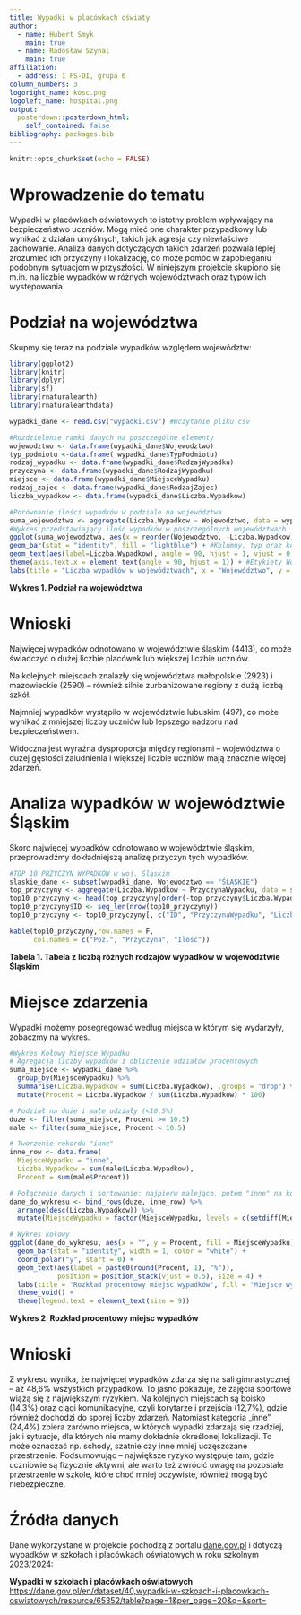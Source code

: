 ---
title: Wypadki w placówkach oświaty
author:
  - name: Hubert Smyk
    main: true
  - name: Radosław Szynal
    main: true
affiliation:
  - address: 1 FS-DI, grupa 6
column_numbers: 3
logoright_name: kosc.png 
logoleft_name: hospital.png 
output: 
  posterdown::posterdown_html:
    self_contained: false
bibliography: packages.bib
---

```{r setup, include=FALSE}
knitr::opts_chunk$set(echo = FALSE)
```

# Wprowadzenie do tematu

Wypadki w placówkach oświatowych to istotny problem wpływający na bezpieczeństwo uczniów. Mogą mieć one charakter przypadkowy lub wynikać z działań umyślnych, takich jak agresja czy niewłaściwe zachowanie. Analiza danych dotyczących takich zdarzeń pozwala lepiej zrozumieć ich przyczyny i lokalizację, co może pomóc w zapobieganiu podobnym sytuacjom w przyszłości. W niniejszym projekcie skupiono się m.in. na liczbie wypadków w różnych województwach oraz typów ich występowania.

# Podział na województwa

Skupmy się teraz na podziale wypadków względem województw:

```{r mytable, out.width='100%',warning=FALSE, error=FALSE, echo=FALSE, comment=FALSE, message=FALSE}
library(ggplot2) 
library(knitr)
library(dplyr)
library(sf)
library(rnaturalearth)
library(rnaturalearthdata)

wypadki_dane <- read.csv("wypadki.csv") #Wczytanie pliku csv

#Rozdzielenie ramki danych na poszczególne elementy
wojewodztwo <- data.frame(wypadki_dane$Wojewodztwo)
typ_podmiotu <-data.frame( wypadki_dane$TypPodmiotu)
rodzaj_wypadku <- data.frame(wypadki_dane$RodzajWypadku)
przyczyna <- data.frame(wypadki_dane$RodzajWypadku)
miejsce <- data.frame(wypadki_dane$MiejsceWypadku)
rodzaj_zajec <- data.frame(wypadki_dane$RodzajZajec)
liczba_wypadkow <- data.frame(wypadki_dane$Liczba.Wypadkow)

#Porównanie ilości wypadków w podziale na województwa
suma_wojewodztwa <- aggregate(Liczba.Wypadkow ~ Wojewodztwo, data = wypadki_dane, FUN = sum)
#Wykres przedstawiający ilość wypadków w poszczególnych województwach
ggplot(suma_wojewodztwa, aes(x = reorder(Wojewodztwo, -Liczba.Wypadkow), y = Liczba.Wypadkow)) + #Sortowanie malejąco
geom_bar(stat = "identity", fill = "lightblue") + #Kolumny, typ oraz kolor
geom_text(aes(label=Liczba.Wypadkow), angle = 90, hjust = 1, vjust = 0.5) + #Etykiety liczby wypadków
theme(axis.text.x = element_text(angle = 90, hjust = 1)) + #Etykiety Województw
labs(title = "Liczba wypadków w województwach", x = "Województwo", y = "Liczba wypadków") #Tytuł oraz nazwy osi

```
**Wykres 1. Podział na województwa**

# Wnioski

Najwięcej wypadków odnotowano w województwie śląskim (4413), co może świadczyć o dużej liczbie placówek lub większej liczbie uczniów.

Na kolejnych miejscach znalazły się województwa małopolskie (2923) i mazowieckie (2590) – również silnie zurbanizowane regiony z dużą liczbą szkół.

Najmniej wypadków wystąpiło w województwie lubuskim (497), co może wynikać z mniejszej liczby uczniów lub lepszego nadzoru nad bezpieczeństwem.

Widoczna jest wyraźna dysproporcja między regionami – województwa o dużej gęstości zaludnienia i większej liczbie uczniów mają znacznie więcej zdarzeń.

# Analiza wypadków w województwie Śląskim

Skoro najwięcej wypadków odnotowano w województwie śląskim, przeprowadźmy dokładniejszą analizę przyczyn tych wypadków.

```{r standard-plot, echo=FALSE, error=FALSE, message=FALSE,fig.cap="Tabela przedstawiająca przyczyny wypadków w województwie Śląskim", fig.height=5, warning=FALSE, comment=FALSE, out.width='80%'}
#TOP 10 PRZYCZYN WYPADKÓW w woj. Śląskim
slaskie_dane <- subset(wypadki_dane, Wojewodztwo == "ŚLĄSKIE")
top_przyczyny <- aggregate(Liczba.Wypadkow ~ PrzyczynaWypadku, data = slaskie_dane, FUN = sum)
top10_przyczyny <- head(top_przyczyny[order(-top_przyczyny$Liczba.Wypadkow), ], 10)
top10_przyczyny$ID <- seq_len(nrow(top10_przyczyny))
top10_przyczyny <- top10_przyczyny[, c("ID", "PrzyczynaWypadku", "Liczba.Wypadkow")]

kable(top10_przyczyny,row.names = F, 
      col.names = c("Poz.", "Przyczyna", "Ilość"))
```

**Tabela 1. Tabela z liczbą różnych rodzajów wypadków w województwie Śląskim**

# Miejsce zdarzenia

Wypadki możemy posegregować według miejsca w którym się wydarzyły, zobaczmy na wykres.

```{r ggplot, out.width='100%',warning=FALSE, error=FALSE, echo=FALSE, comment=FALSE, message=FALSE}
#Wykres Kołowy Miejsce Wypadku
# Agregacja liczby wypadków i obliczenie udziałów procentowych
suma_miejsce <- wypadki_dane %>%
  group_by(MiejsceWypadku) %>%
  summarise(Liczba.Wypadkow = sum(Liczba.Wypadkow), .groups = "drop") %>%
  mutate(Procent = Liczba.Wypadkow / sum(Liczba.Wypadkow) * 100)

# Podział na duże i małe udziały (<10.5%)
duze <- filter(suma_miejsce, Procent >= 10.5)
male <- filter(suma_miejsce, Procent < 10.5)

# Tworzenie rekordu "inne"
inne_row <- data.frame(
  MiejsceWypadku = "inne",
  Liczba.Wypadkow = sum(male$Liczba.Wypadkow),
  Procent = sum(male$Procent))

# Połączenie danych i sortowanie: najpierw malejąco, potem "inne" na końcu
dane_do_wykresu <- bind_rows(duze, inne_row) %>%
  arrange(desc(Liczba.Wypadkow)) %>%
  mutate(MiejsceWypadku = factor(MiejsceWypadku, levels = c(setdiff(MiejsceWypadku, "inne"), "inne")))

# Wykres kołowy
ggplot(dane_do_wykresu, aes(x = "", y = Procent, fill = MiejsceWypadku)) +
  geom_bar(stat = "identity", width = 1, color = "white") +
  coord_polar("y", start = 0) +
  geom_text(aes(label = paste0(round(Procent, 1), "%")),
            position = position_stack(vjust = 0.5), size = 4) +
  labs(title = "Rozkład procentowy miejsc wypadków", fill = "Miejsce wypadku") +
  theme_void() +
  theme(legend.text = element_text(size = 9))

```
**Wykres 2. Rozkład procentowy miejsc wypadków**


# Wnioski

Z wykresu wynika, że najwięcej wypadków zdarza się na sali gimnastycznej – aż 48,6% wszystkich przypadków. To jasno pokazuje, że zajęcia sportowe wiążą się z największym ryzykiem. Na kolejnych miejscach są boisko (14,3%) oraz ciągi komunikacyjne, czyli korytarze i przejścia (12,7%), gdzie również dochodzi do sporej liczby zdarzeń.
Natomiast kategoria „inne” (24,4%) zbiera zarówno miejsca, w których wypadki zdarzają się rzadziej, jak i sytuacje, dla których nie mamy dokładnie określonej lokalizacji. To może oznaczać np. schody, szatnie czy inne mniej uczęszczane przestrzenie.
Podsumowując – największe ryzyko występuje tam, gdzie uczniowie są fizycznie aktywni, ale warto też zwrócić uwagę na pozostałe przestrzenie w szkole, które choć mniej oczywiste, również mogą być niebezpieczne.

# Źródła danych

Dane wykorzystane w projekcie pochodzą z portalu [dane.gov.pl](https://dane.gov.pl) i dotyczą wypadków w szkołach i placówkach oświatowych w roku szkolnym 2023/2024:

**Wypadki w szkołach i placówkach oświatowych**  
<https://dane.gov.pl/en/dataset/40,wypadki-w-szkoach-i-placowkach-oswiatowych/resource/65352/table?page=1&per_page=20&q=&sort=>



